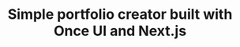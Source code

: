 ---
title: "Simple portfolio creator built with Once UI and Next.js"
publishedAt: "2024-04-08"
images:
  - "/images/projects/project-01/image-01.jpg"
---